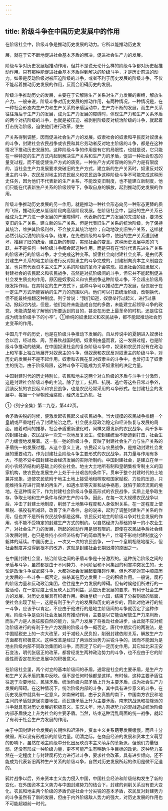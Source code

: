```yaml
---
---
---
```

title: 阶级斗争在中国历史发展中的作用
---



在阶级社会中，阶级斗争是推动历史发展的动力。它所以能推动历史发

展，就在于它不断地促进社会基本矛盾的解决，促进社会生产力的发展。

阶级斗争对历史发展起推动作用，但并不是说无论什么样的阶级斗争都对历史起推动作用。只有那种能促进社会基本矛盾得到解决的阶级斗争，才是历史前进的动力。如果是反动阶级对被压迫阶级的斗争，或者不利于历史发展的阶级斗争，不仅不能起着推动历史发展的作用，反而会阻碍历史的发展。

阶级斗争推动历史的发展，主要在于它解除生产关系对生产力发展的束缚，解放生产力。一般来说，阶级斗争对历史发展的推动作用，有两种情况。一种情况是，在一种社会形态内生产力和生产关系的矛盾运动中，生产力不断的发展，而生产关系往往落后于生产力的发展，成为生产力发展的障碍时，体现生产力和生产关系矛盾的两个对抗阶级的斗争，也就是被压迫、被剥削阶级反对统治阶级的斗争，就起着打击统治阶级，迫使他们进行改革，使生

产关系得到调整，因而促进社会生产力的发展。奴隶社会的奴隶和平民反对奴隶主的斗争，封建社会农民战争或农民和其它劳动者反对地主阶级的斗争，都是在这种情况下推动历史发展的。这种阶级斗争的作用是有它的局限性，也就是说，它只能在一种特定的生产方式内起到解决生产关系和生产力的矛盾，促进一种社会形态的量变过程，而不能促使生产方式的质变。一种生产方式所容纳的生产力是有限度的，当社会生产力发展要求突破旧的生产方式，建立新的生产关系时，奴隶反对奴隶主的斗争，农民反对地主的农民起义和农民战争这种阶级斗争不可能完成这种历史任务，因为他们不代表新的生产关系，不能改变旧制度，也不能建立新制度，他们只能在代表新生产关系的阶级领导下，争取自身的解放，起到推动历史发展的作用。

阶级斗争推动历史发展的另一作用，就是推动一种社会形态向另一种形态更替的质的飞跃，推动历史从低级阶段向高级阶段发展。在阶级社会中，当旧的生产关系已经成为生产力进一步发展的严重障碍时，代表新的生产力发展的先进阶级，要求改变旧的生产关系，建立新的生产关系。但是代表旧生产关系的统治阶级，为了保持其统治，维护其阶级利益，不会放弃其统治地位；自动地改变旧生产关系，这样就必然引起尖锐的阶级斗争。结果，在先进阶级的斗争中，使旧的生产关系遭到破坏，推翻了旧的统治，建立新的制度，实现社会的变革。这种历史发展中质的飞跃，并不是任何一种阶级斗争都会起这种作用，而是只有在当时代表先进生产关系的阶级进行的阶级斗争，才会完成这种变革。奴隶社会向封建社会变革，是由代表封建生产关系的地主阶级进行反对奴隶主的斗争完成的，封建制向资本主义制度变革，也只有代表资本主义生产关系的阶级的革命才会实现。奴隶社会的奴隶起义，封建社会的农民起义和农民战争，虽然是对抗阶级间的斗争，但它并不能起到促进社会发生质变的作用，原因是奴隶起义和农民战争这种阶级斗争，不会超出阶级局限发挥作用。在其特定的生产方式下，这种斗争可以推动生产力发展，但仅限于在一定生产方式所能容纳的生产力的范围以内。他们可以打击统治阶级，改朝换代，但不能最终推翻这种制度。列宁曾说：“我们知道，奴隶举行过起义，进行过暴动，掀起过内战，但是，他们始终未能造成自觉的多数，未能建立起领导斗争的政党，未能清楚地了解他们所要达到的目的，甚至在历史上最革命的时机，还是往往成为统治阶级手下的小卒”。①单纯的奴隶起义和农民战争，都不能起推动社会历史变革的作用。

中国几千年的历史，也是在阶级斗争推动下发展的。自从传说中的夏朝进入奴隶社会以后，经过商、周，至春秋战国时期，奴隶制由盛而衰，这一发展过程，也是阶级斗争推动的结果。在中国奴隶社会的复杂阶级斗争中，奴隶和农民并没有在政治上和军事上独立地展开对奴隶主的斗争，但奴隶和农民反对奴隶主的阶级斗争，对历史的发展并不是不起作用。奴隶和农民在反对奴隶主的斗争中，也曾打击了奴隶主的统治，由于阶级局限，这种斗争不可能成为变革奴隶制的决定力量。

中国封建时代的历史特别长，农民和地主这两个对立阶级的矛盾与斗争十分激烈，这是封建社会阶级斗争的主流。除了怠工，抗租、抗税、逃亡等这些日常斗争外，武装反抗的农民起义和农民战争，也是农民经常采用的斗争形式。在封建社会的发展中，每当一个皇朝政治腐败，经济发生危机，社

①《列宁全集》第二九卷，第442页。

会矛盾尖锐的时候，便激发起农民起义或农民战争。当大规模的农民战争推翻一个皇朝或严重地打击了封建统治之后，社会便出现政治稳定和经济恢复与发展的局面。随着时间的推移，社会矛盾重新激化时，同样又爆发新的农民战争。两千多年的封建社会，农民战争一次又一次地反复发生，使封建统治不断遭到打击，社会生产力缓慢地发展着。这一张一弛的阶级斗争，反映了封建社会生产力与生产关系的矛盾统一的发展过程。从这个意义上说，农民起义与农民战争，是推动封建社会发展的重要动力。作为封建社会阶级斗争主要形式的农民战争，其力量与作用有多大，不能不受中国封建社会经济发展的实际所制约。中国封建社会，是建立在单一的小农经济结构的基础上的农业社会。地主大土地所有制和皇朝集权专制主义的国家机构，使农民在发展生产上处于十分艰苦的条件下。贯串于整个封建时代的土地兼并现象，迫使农民依附于地主土地上接受地租榨取和国家赋税、力役的压迫，只能维持生存进行简单的再生产，如遇水旱等灾害和战争祸患，就陷于颠沛流离的境地。在这种情况下，作为封建社会阶级斗争最高形式的农民战争，实质上是争取生存，争取土地和生产条件与保护生产的斗争。因此，在每一次大规模农民战争以后，冲击了封建土地制度，削弱了土地集中程度和人身依附关系，在一定程度上使租税、徭役有所减轻，改善了生产条件，总的说来，起到了调整封建生产关系的作用，但也并不是所有农民战争都是这样。农民反对地主的阶级斗争对社会发展的作用，也不能不受特定的封建生产方式的制约。以自然经济为基础的单一的小农业生产，对社会生产力的发展，所起的推动作用是很有限的。即使在农民战争后社会经济发展时期，也只是维持小农经济结构下的简单再生产，丝毫不影响封建制度这个躯体的延续。中国历史上，一次又一次的农民战争，一个一个皇朝相继地覆灭，但社会制度并没得到根本的改造，这就是封建社会长期迟滞的原因之一。

在中国封建社会里，统治阶级之间的矛盾斗争是十分激烈的。这种统治阶级之间的矛盾与斗争，虽然都是由于不同势力、不同阶层和不同集团的利害冲突发生的，无论是政治斗争或武装斗争，大都对社会发展起着阻碍作用，但也不能对其中顺应历史发展的一些斗争一概否定，抹杀其在历史发展上一定的积极作用。一般说，腐朽的阶级力量和反动政治集团，往往是生产力发展的障碍。但有时候他们所进行的一些活动，在一定程度上也反映人民的利益，适应历史发展的要求，有利于社会生产力的发展，对历史发展具有积极作用。秦始皇统一六国，结束了分裂割据的局面，使社会出现了统一，这是有利于生产力的发展和历史的进步的，因此对他进行的统一斗争，应该予以肯定，不应由于他进行的是地主阶级间的斗争就否定了这种作用。阶级斗争是否对社会发展具有推动作用，主要是以它能否解放生产力来判断，而生产力是人类征服自然的能力，生产力发展了将推动社会进步，由此就不应对统治阶级进行的有利于生产力发展的阶级斗争一概否定。唐代中期实行的两税法，是中国赋税史上的一次大改革，对于减轻人民负担，削弱封建依附关系，解放生产力方面都有积极意义。这种改革是经过了两派政治势力尖锐斗争的，因而不能因为是地主阶级内部不同政治集团的斗争，而否定了它的一定历史作用。其它如北宋王安石变法，明代张居正的改革，都曾经发生两种政治势力的斗争，也不应由于它的阶级性而否定在历史发展中的积极意义。

在阶级社会里，两个对立的基本阶级间的矛盾，通常是社会的主要矛盾，是生产力和生产关系矛盾的集中反映。但不是任何时候都是这样。有时候，这种主要矛盾往往退于次要地位，民族矛盾、统治阶级内部矛盾上升为主要矛盾，成为社会生产力发展的障碍。在这种情况下，统治阶级内部的斗争，其中具有进步意义的斗争，在历史发展中就具有一定意义。如南宋时期，由于女真族的南下，中国南方农民和地主间的矛盾就退居次要地位，而民族矛盾上升为主要矛盾，南宋抗战派和投降派的斗争就具有对历史发展的积极意义。东汉末年，地方割据势力的混战造成统治阶级内部矛盾使之上升为社会的主要矛盾。当然，结束这种混乱局面的统一战争，就起了有利于社会生产力发展的作用。

由于中国封建社会发展的长期性和迟滞性，资本主义关系萌芽发展缓慢，而且十分微弱，所以没有形成新的阶级力量。明清之际，在商品经济的发展和资本主义萌芽的影响下，虽然在地主阶级中分化出反映资本主义萌芽的革新派，但他们力量很弱，还没有形成一种阶级力量，更不可能产生有明确斗争目标的政党。这种势力虽然在一定程度上与封建腐朽势力进行过斗争，要求社会改革，具有进步倾向，还不能成为代表新旧两种生产关系的阶级斗争，自然对历史发展所起的作用是微不足道的。

鸦片战争以后，外来资本主义势力侵入中国，中国社会经济和阶级结构发生了新的变化，在外国资本主义势力与中国封建势力的结合下，封建的剥削关系没有更大变化，农民和地主两个阶级的矛盾仍是社会十分尖锐的基本矛盾，农民反对封建势力的斗争虽然有了新的发展，但由于内外阶级敌人势力的强大，对历史发展的作用也不可能超越前一时代。